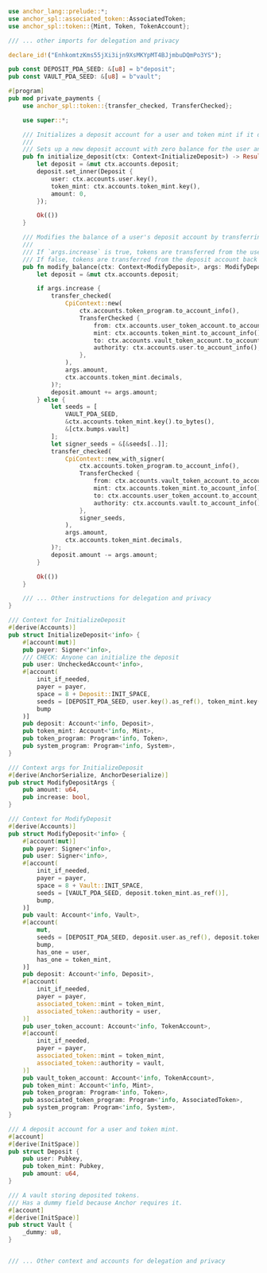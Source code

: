 ```rust
use anchor_lang::prelude::*;
use anchor_spl::associated_token::AssociatedToken;
use anchor_spl::token::{Mint, Token, TokenAccount};

/// ... other imports for delegation and privacy

declare_id!("EnhkomtzKms55jXi3ijn9XsMKYpMT4BJjmbuDQmPo3YS");

pub const DEPOSIT_PDA_SEED: &[u8] = b"deposit";
pub const VAULT_PDA_SEED: &[u8] = b"vault";

#[program]
pub mod private_payments {
    use anchor_spl::token::{transfer_checked, TransferChecked};

    use super::*;

    /// Initializes a deposit account for a user and token mint if it does not exist.
    ///
    /// Sets up a new deposit account with zero balance for the user and token mint.
    pub fn initialize_deposit(ctx: Context<InitializeDeposit>) -> Result<()> {
        let deposit = &mut ctx.accounts.deposit;
        deposit.set_inner(Deposit {
            user: ctx.accounts.user.key(),
            token_mint: ctx.accounts.token_mint.key(),
            amount: 0,
        });

        Ok(())
    }

    /// Modifies the balance of a user's deposit account by transferring tokens in or out.
    ///
    /// If `args.increase` is true, tokens are transferred from the user's token account to the deposit account.
    /// If false, tokens are transferred from the deposit account back to the user's token account.
    pub fn modify_balance(ctx: Context<ModifyDeposit>, args: ModifyDepositArgs) -> Result<()> {
        let deposit = &mut ctx.accounts.deposit;

        if args.increase {
            transfer_checked(
                CpiContext::new(
                    ctx.accounts.token_program.to_account_info(),
                    TransferChecked {
                        from: ctx.accounts.user_token_account.to_account_info(),
                        mint: ctx.accounts.token_mint.to_account_info(),
                        to: ctx.accounts.vault_token_account.to_account_info(),
                        authority: ctx.accounts.user.to_account_info(),
                    },
                ),
                args.amount,
                ctx.accounts.token_mint.decimals,
            )?;
            deposit.amount += args.amount;
        } else {
            let seeds = [
                VAULT_PDA_SEED,
                &ctx.accounts.token_mint.key().to_bytes(),
                &[ctx.bumps.vault]
            ];
            let signer_seeds = &[&seeds[..]];
            transfer_checked(
                CpiContext::new_with_signer(
                    ctx.accounts.token_program.to_account_info(),
                    TransferChecked {
                        from: ctx.accounts.vault_token_account.to_account_info(),
                        mint: ctx.accounts.token_mint.to_account_info(),
                        to: ctx.accounts.user_token_account.to_account_info(),
                        authority: ctx.accounts.vault.to_account_info(),
                    },
                    signer_seeds,
                ),
                args.amount,
                ctx.accounts.token_mint.decimals,
            )?;
            deposit.amount -= args.amount;
        }

        Ok(())
    }

    /// ... Other instructions for delegation and privacy
}

/// Context for InitializeDeposit
#[derive(Accounts)]
pub struct InitializeDeposit<'info> {
    #[account(mut)]
    pub payer: Signer<'info>,
    /// CHECK: Anyone can initialize the deposit
    pub user: UncheckedAccount<'info>,
    #[account(
        init_if_needed,
        payer = payer,
        space = 8 + Deposit::INIT_SPACE,
        seeds = [DEPOSIT_PDA_SEED, user.key().as_ref(), token_mint.key().as_ref()],
        bump
    )]
    pub deposit: Account<'info, Deposit>,
    pub token_mint: Account<'info, Mint>,
    pub token_program: Program<'info, Token>,
    pub system_program: Program<'info, System>,
}

/// Context args for InitializeDeposit
#[derive(AnchorSerialize, AnchorDeserialize)]
pub struct ModifyDepositArgs {
    pub amount: u64,
    pub increase: bool,
}

/// Context for ModifyDeposit
#[derive(Accounts)]
pub struct ModifyDeposit<'info> {
    #[account(mut)]
    pub payer: Signer<'info>,
    pub user: Signer<'info>,
    #[account(
        init_if_needed,
        payer = payer,
        space = 8 + Vault::INIT_SPACE,
        seeds = [VAULT_PDA_SEED, deposit.token_mint.as_ref()],
        bump,
    )]
    pub vault: Account<'info, Vault>,
    #[account(
        mut,
        seeds = [DEPOSIT_PDA_SEED, deposit.user.as_ref(), deposit.token_mint.as_ref()],
        bump,
        has_one = user,
        has_one = token_mint,
    )]
    pub deposit: Account<'info, Deposit>,
    #[account(
        init_if_needed,
        payer = payer,
        associated_token::mint = token_mint,
        associated_token::authority = user,
    )]
    pub user_token_account: Account<'info, TokenAccount>,
    #[account(
        init_if_needed,
        payer = payer,
        associated_token::mint = token_mint,
        associated_token::authority = vault,
    )]
    pub vault_token_account: Account<'info, TokenAccount>,
    pub token_mint: Account<'info, Mint>,
    pub token_program: Program<'info, Token>,
    pub associated_token_program: Program<'info, AssociatedToken>,
    pub system_program: Program<'info, System>,
}

/// A deposit account for a user and token mint.
#[account]
#[derive(InitSpace)]
pub struct Deposit {
    pub user: Pubkey,
    pub token_mint: Pubkey,
    pub amount: u64,
}

/// A vault storing deposited tokens.
/// Has a dummy field because Anchor requires it.
#[account]
#[derive(InitSpace)]
pub struct Vault {
    _dummy: u8,
}


/// ... Other context and accounts for delegation and privacy

```
